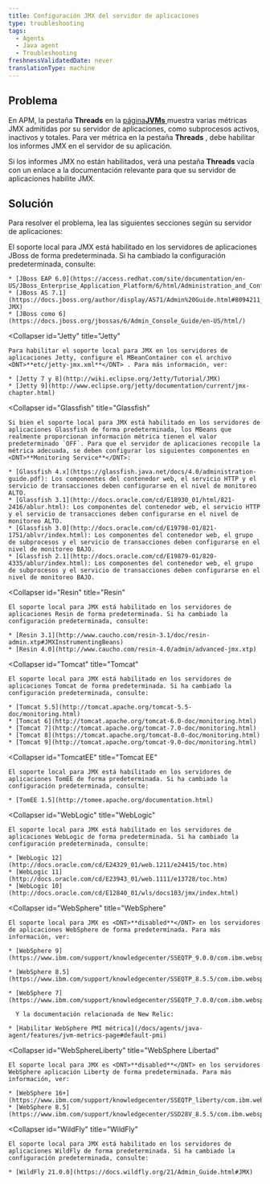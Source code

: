 ```yaml
---
title: Configuración JMX del servidor de aplicaciones
type: troubleshooting
tags:
  - Agents
  - Java agent
  - Troubleshooting
freshnessValidatedDate: never
translationType: machine
---
```


## Problema

En APM, la pestaña <DNT>**Threads**</DNT> en la [página<DNT>**JVMs**</DNT> ](/docs/agents/java-agent/features/jvm-metrics-page)muestra varias métricas JMX admitidas por su servidor de aplicaciones, como subprocesos activos, inactivos y totales. Para ver métrica en la pestaña <DNT>**Threads**</DNT> , debe habilitar los informes JMX en el servidor de su aplicación.

Si los informes JMX no están habilitados, verá una pestaña <DNT>**Threads**</DNT> vacía con un enlace a la documentación relevante para que su servidor de aplicaciones habilite JMX.

## Solución

Para resolver el problema, lea las siguientes secciones según su servidor de aplicaciones:

<CollapserGroup>
  <Collapser
    id="JBoss"
    title="JBoss"
  >
    El soporte local para JMX está habilitado en los servidores de aplicaciones JBoss de forma predeterminada. Si ha cambiado la configuración predeterminada, consulte:

    * [JBoss EAP 6.0](https://access.redhat.com/site/documentation/en-US/JBoss_Enterprise_Application_Platform/6/html/Administration_and_Configuration_Guide/index.html)
    * [JBoss AS 7.1](https://docs.jboss.org/author/display/AS71/Admin%20Guide.html#8094211_AdminGuide-JMX)
    * [JBoss como 6](https://docs.jboss.org/jbossas/6/Admin_Console_Guide/en-US/html/)
  </Collapser>

  <Collapser
    id="Jetty"
    title="Jetty"
  >
    Para habilitar el soporte local para JMX en los servidores de aplicaciones Jetty, configure el MBeanContainer con el archivo <DNT>**etc/jetty-jmx.xml**</DNT> . Para más información, ver:

    * [Jetty 7 y 8](http://wiki.eclipse.org/Jetty/Tutorial/JMX)
    * [Jetty 9](http://www.eclipse.org/jetty/documentation/current/jmx-chapter.html)
  </Collapser>

  <Collapser
    id="Glassfish"
    title="Glassfish"
  >
    Si bien el soporte local para JMX está habilitado en los servidores de aplicaciones Glassfish de forma predeterminada, los MBeans que realmente proporcionan información métrica tienen el valor predeterminado `OFF`. Para que el servidor de aplicaciones recopile la métrica adecuada, se deben configurar los siguientes componentes en <DNT>**Monitoring Service**</DNT>:

    * [Glassfish 4.x](https://glassfish.java.net/docs/4.0/administration-guide.pdf): Los componentes del contenedor web, el servicio HTTP y el servicio de transacciones deben configurarse en el nivel de monitoreo ALTO.
    * [Glassfish 3.1](http://docs.oracle.com/cd/E18930_01/html/821-2416/ablur.html): Los componentes del contenedor web, el servicio HTTP y el servicio de transacciones deben configurarse en el nivel de monitoreo ALTO.
    * [Glassfish 3.0](http://docs.oracle.com/cd/E19798-01/821-1751/ablvr/index.html): Los componentes del contenedor web, el grupo de subprocesos y el servicio de transacciones deben configurarse en el nivel de monitoreo BAJO.
    * [Glassfish 2.1](http://docs.oracle.com/cd/E19879-01/820-4335/ablur/index.html): Los componentes del contenedor web, el grupo de subprocesos y el servicio de transacciones deben configurarse en el nivel de monitoreo BAJO.
  </Collapser>

  <Collapser
    id="Resin"
    title="Resin"
  >
    El soporte local para JMX está habilitado en los servidores de aplicaciones Resin de forma predeterminada. Si ha cambiado la configuración predeterminada, consulte:

    * [Resin 3.1](http://www.caucho.com/resin-3.1/doc/resin-admin.xtp#JMXInstrumentingBeans)
    * [Resin 4.0](http://www.caucho.com/resin-4.0/admin/advanced-jmx.xtp)
  </Collapser>

  <Collapser
    id="Tomcat"
    title="Tomcat"
  >
    El soporte local para JMX está habilitado en los servidores de aplicaciones Tomcat de forma predeterminada. Si ha cambiado la configuración predeterminada, consulte:

    * [Tomcat 5.5](http://tomcat.apache.org/tomcat-5.5-doc/monitoring.html)
    * [Tomcat 6](http://tomcat.apache.org/tomcat-6.0-doc/monitoring.html)
    * [Tomcat 7](http://tomcat.apache.org/tomcat-7.0-doc/monitoring.html)
    * [Tomcat 8](https://tomcat.apache.org/tomcat-8.0-doc/monitoring.html)
    * [Tomcat 9](http://tomcat.apache.org/tomcat-9.0-doc/monitoring.html)
  </Collapser>

  <Collapser
    id="TomcatEE"
    title="Tomcat EE"
  >
    El soporte local para JMX está habilitado en los servidores de aplicaciones TomEE de forma predeterminada. Si ha cambiado la configuración predeterminada, consulte:

    * [TomEE 1.5](http://tomee.apache.org/documentation.html)
  </Collapser>

  <Collapser
    id="WebLogic"
    title="WebLogic"
  >
    El soporte local para JMX está habilitado en los servidores de aplicaciones WebLogic de forma predeterminada. Si ha cambiado la configuración predeterminada, consulte:

    * [WebLogic 12](http://docs.oracle.com/cd/E24329_01/web.1211/e24415/toc.htm)
    * [WebLogic 11](http://docs.oracle.com/cd/E23943_01/web.1111/e13728/toc.htm)
    * [WebLogic 10](http://docs.oracle.com/cd/E12840_01/wls/docs103/jmx/index.html)
  </Collapser>

  <Collapser
    id="WebSphere"
    title="WebSphere"
  >
    El soporte local para JMX es <DNT>**disabled**</DNT> en los servidores de aplicaciones WebSphere de forma predeterminada. Para más información, ver:

    * [WebSphere 9](https://www.ibm.com/support/knowledgecenter/SSEQTP_9.0.0/com.ibm.websphere.base.doc/ae/csec_rsecmgr2.html)

    * [WebSphere 8.5](https://www.ibm.com/support/knowledgecenter/SSEQTP_8.5.5/com.ibm.websphere.base.doc/ae/csec_rsecmgr2.html)

    * [WebSphere 7](https://www.ibm.com/support/knowledgecenter/SSEQTP_7.0.0/com.ibm.websphere.base.doc/info/aes/ae/csec_rsecmgr2.html)

      Y la documentación relacionada de New Relic:

    * [Habilitar WebSphere PMI métrica](/docs/agents/java-agent/features/jvm-metrics-page#default-pmi)
  </Collapser>

  <Collapser
    id="WebSphereLiberty"
    title="WebSphere Libertad"
  >
    El soporte local para JMX es <DNT>**disabled**</DNT> en los servidores WebSphere aplicación Liberty de forma predeterminada. Para más información, ver:

    * [WebSphere 16+](https://www.ibm.com/support/knowledgecenter/SSEQTP_liberty/com.ibm.websphere.wlp.doc/ae/cwlp_java2security.html)
    * [WebSphere 8.5](https://www.ibm.com/support/knowledgecenter/SSD28V_8.5.5/com.ibm.websphere.wlp.core.doc/ae/cwlp_java2security.html)
  </Collapser>

  <Collapser
    id="WildFly"
    title="WildFly"
  >
    El soporte local para JMX está habilitado en los servidores de aplicaciones WildFly de forma predeterminada. Si ha cambiado la configuración predeterminada, consulte:

    * [WildFly 21.0.0](https://docs.wildfly.org/21/Admin_Guide.html#JMX)
  </Collapser>
</CollapserGroup>
